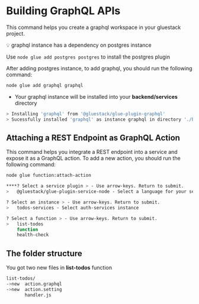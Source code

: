
<Meta pageTitle="Building GraphQL APIs | framework" description="Building GraphQL APIs | framework." />





# Building GraphQL APIs

This command helps you create a graphql workspace in your gluestack project. 

<aside>
💡 graphql instance has a dependency on postgres instance

Use `node glue add postgres postgres` to install the postgres plugin

</aside>

After adding postgres instance, to add graphql, you should run the following command:

```bash
node glue add graphql graphql
```

- Your graphql instance will be installed into your **backend/services** directory

```bash
> Installing 'graphql' from '@gluestack/glue-plugin-graphql'
> Sucessfully installed 'graphql' as instance graphql in directory './backend/services/graphql'
```

## Attaching a REST Endpoint as GraphQL Action

This command helps you integrate a REST endpoint into a service and expose it as a GraphQL action. To add a new action, you should run the following command:

```bash
node glue function:attach-action

****? Select a service plugin > - Use arrow-keys. Return to submit.
>   @gluestack/glue-plugin-service-node - Select a language for your service

? Select an instance > - Use arrow-keys. Return to submit.
>   todos-services - Select auth-services instance

? Select a function > - Use arrow-keys. Return to submit.
>   list-todos
    function
    health-check
```

## **The folder structure**

You got two new files in **list-todos** function

```bash
list-todos/
->new  action.graphql
->new  action.setting
       handler.js
```
